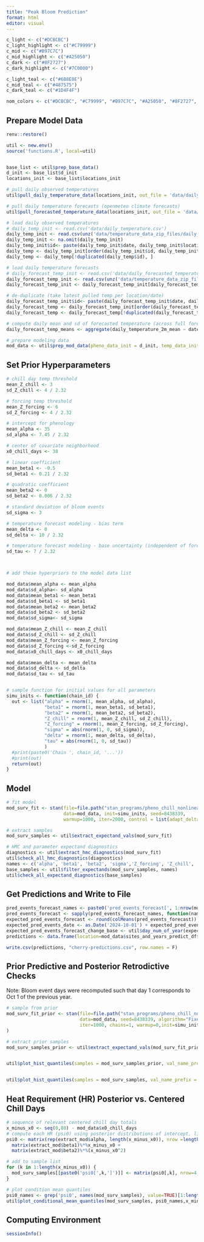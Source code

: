 ```yaml
---
title: "Peak Bloom Prediction"
format: html
editor: visual
---
```


```r

c_light <- c("#DCBCBC")
c_light_highlight <- c("#C79999")
c_mid <- c("#B97C7C")
c_mid_highlight <- c("#A25050")
c_dark <- c("#8F2727")
c_dark_highlight <- c("#7C0000")

c_light_teal <- c("#6B8E8E")
c_mid_teal <- c("#487575")
c_dark_teal <- c("#1D4F4F")

nom_colors <- c("#DCBCBC", "#C79999", "#B97C7C", "#A25050", "#8F2727", "#7C0000")
```

## Prepare Model Data

```r

renv::restore()

util <- new.env()
source('functions.R', local=util)


base_list <- util$prep_base_data()
d_init <- base_list$d_init
locations_init <- base_list$locations_init

# pull daily observed temperatures
util$pull_daily_temperature_data(locations_init, out_file = 'data/daily_temperature.csv', max_date = '2025-02-26', min_date='2025-02-14', write_to_file = F)

# pull daily temperature forecasts (openmeteo climate forecasts)
util$pull_forecasted_temperature_data(locations_init, out_file = 'data/daily_forecasted_temperature.csv', min_date = NA, max_date = '2025-06-01', write_to_file = F)

# load daily observed temperatures
# daily_temp_init <- read.csv('data/daily_temperature.csv')
daily_temp_init <- read.csv(unz('data/temperature_data_zip_files/daily_temperature.csv.zip', "daily_temperature.csv"))
daily_temp_init <- na.omit(daily_temp_init)
daily_temp_init$id<- paste(daily_temp_init$date, daily_temp_init$location, sep = "_")  # Create a composite key
daily_temp <- daily_temp_init[order(daily_temp_init$id, daily_temp_init$timestamp_run, decreasing = TRUE), ]
daily_temp <- daily_temp[!duplicated(daily_temp$id), ]

# load daily temperature forecasts
# daily_forecast_temp_init <- read.csv('data/daily_forecasted_temperature.csv')
daily_forecast_temp_init <- read.csv(unz('data/temperature_data_zip_files/daily_forecasted_temperature.csv.zip', "daily_forecasted_temperature.csv"))
daily_forecast_temp_init <- daily_forecast_temp_init[daily_forecast_temp_init$date >= '2010-01-01',]

# de-duplicate (take latest pulled temp per location/date)
daily_forecast_temp_init$id<- paste(daily_forecast_temp_init$date, daily_forecast_temp_init$location, daily_forecast_temp_init$model, sep = "_") 
daily_forecast_temp <- daily_forecast_temp_init[order(daily_forecast_temp_init$id, daily_forecast_temp_init$timestamp_run, decreasing = TRUE), ]
daily_forecast_temp <- daily_forecast_temp[!duplicated(daily_forecast_temp$id), ]

# compute daily mean and sd of forecasted temperature (across full forecast ensemble)
daily_forecast_temp_means <- aggregate(daily_temperature_2m_mean ~ date+location, data = daily_forecast_temp_init, function(x) c(mean = mean(x), sd = sd(x)))

# prepare modeling data
mod_data <- util$prep_mod_data(pheno_data_init = d_init, temp_data_init = daily_temp,  forecast_temp_data_init = daily_forecast_temp_means, plot_temp = F, plot_forecast_temp = F)
```

## Set Prior Hyperparameters

```r
# chill day temp threshold
mean_Z_chill <- 3
sd_Z_chill <- 4 / 2.32 

# forcing temp threshold
mean_Z_forcing <- 6 
sd_Z_forcing <- 4 / 2.32 

# intercept for phenology 
mean_alpha <- 35
sd_alpha <- 7.45 / 2.32

# center of covariate neighborhood 
x0_chill_days <- 38

# linear coefficient
mean_beta1 <- -0.5
sd_beta1 <- 0.21 / 2.32

# quadratic coefficient
mean_beta2 <- 0
sd_beta2 <- 0.006 / 2.32

# standard deviation of bloom events
sd_sigma <- 3

# temperature forecast modeling - bias term
mean_delta <- 0
sd_delta <- 10 / 2.32 

# temperature forecast modeling - base uncertainty (independent of forecast ensemble sd)
sd_tau <- 7 / 2.32 



# add these hyperpriors to the model data list

mod_data$mean_alpha <- mean_alpha
mod_data$sd_alpha<- sd_alpha
mod_data$mean_beta1 <- mean_beta1
mod_data$sd_beta1 <- sd_beta1
mod_data$mean_beta2 <- mean_beta2
mod_data$sd_beta2 <- sd_beta2
mod_data$sd_sigma<- sd_sigma

mod_data$mean_Z_chill <- mean_Z_chill
mod_data$sd_Z_chill <- sd_Z_chill
mod_data$mean_Z_forcing <- mean_Z_forcing
mod_data$sd_Z_forcing <-sd_Z_forcing
mod_data$x0_chill_days <- x0_chill_days

mod_data$mean_delta <- mean_delta
mod_data$sd_delta <- sd_delta
mod_data$sd_tau <- sd_tau


# sample function for initial values for all parameters
simu_inits <- function(chain_id) {
  out <- list("alpha" = rnorm(1, mean_alpha, sd_alpha), 
              "beta1" = rnorm(1, mean_beta1, sd_beta1), 
              "beta2" = rnorm(1, mean_beta2, sd_beta2), 
              "Z_chill" = rnorm(1, mean_Z_chill, sd_Z_chill),
              "Z_forcing" = rnorm(1, mean_Z_forcing, sd_Z_forcing),
              "sigma" = abs(rnorm(1, 0, sd_sigma)),
              "delta" = rnorm(1, mean_delta, sd_delta),
              "tau" = abs(rnorm(1, 0, sd_tau))
              )
  #print(paste0('Chain ', chain_id, '...'))
  #print(out)
  return(out)
}

```

## Model

```r

# fit model
mod_surv_fit <- stan(file=file.path("stan_programs/pheno_chill_nonlinear_with_forecasts.stan"),
                     data=mod_data, init=simu_inits, seed=8438339,
                     warmup=1000, iter=2000, control = list(adapt_delta = 0.8))

# extract samples
mod_surv_samples <- util$extract_expectand_vals(mod_surv_fit)

# HMC and parameter expectand diagnostics
diagnostics <- util$extract_hmc_diagnostics(mod_surv_fit)
util$check_all_hmc_diagnostics(diagnostics)
names <- c('alpha', 'beta1', 'beta2', 'sigma','Z_forcing', 'Z_chill', 'delta', 'tau')
base_samples <- util$filter_expectands(mod_surv_samples, names)
util$check_all_expectand_diagnostics(base_samples)


```

## Get Predictions and Write to File

```r


pred_events_forecast_names <- paste0('pred_events_forecast[', 1:nrow(mod_data$sites_and_years_predict_df), ']')
pred_events_forecast <- sapply(pred_events_forecast_names, function(name) mod_surv_samples[[name]]) 
expected_pred_events_forecast <- round(colMeans(pred_events_forecast))
expected_pred_events_date <- as.Date('2024-10-01') + expected_pred_events_forecast - 1
expected_pred_events_forecast_change_base <- util$day_num_of_year(expected_pred_events_date)
predictions <- data.frame(location=mod_data$sites_and_years_predict_df$location, prediction=expected_pred_events_forecast_change_base, predicted_bloom_date=expected_pred_events_date)

write.csv(predictions, "cherry-predictions.csv", row.names = F)
```

## Prior Predictive and Posterior Retrodictive Checks

Note: Bloom event days were recomputed such that day 1 corresponds to Oct 1 of the previous year.

```r

# sample from prior
mod_surv_fit_prior <- stan(file=file.path("stan_programs/pheno_chill_nonlinear_with_forecasts_prior.stan"), 
                           data=mod_data, seed=8438339, algorithm="Fixed_param",
                           iter=1000, chains=1, warmup=0,init=simu_inits, refresh=0
)

# extract prior samples
mod_surv_samples_prior <- util$extract_expectand_vals(mod_surv_fit_prior)


util$plot_hist_quantiles(samples = mod_surv_samples_prior, val_name_prefix = "pred_events",bin_delta = 5, baseline_values = mod_data$pheno_data_prior_df$doy, xlab = "Bloom Event (Prior)", bin_min=120, bin_max=280)


util$plot_hist_quantiles(samples = mod_surv_samples, val_name_prefix = "pred_events",bin_delta = 5, baseline_values = mod_data$events, xlab = "Bloom Event (Posterior)", bin_min=120, bin_max=280)

```

## Heat Requirement (HR) Posterior vs. Centered Chill Days

```r
# sequence of relevant centered chill day totals
x_minus_x0 <- seq(0,80) - mod_data$x0_chill_days
# compute each HR (psi0) using posterior distributions of intercept, linear, and quadratic parameters
psi0 <- matrix(rep(extract_mod$alpha, length(x_minus_x0)), nrow =length(extract_mod$alpha), ncol = length(x_minus_x0)) +
  matrix(extract_mod$beta1)%*%x_minus_x0 +
  matrix(extract_mod$beta2)%*%(x_minus_x0^2)

# add to sample list
for (k in 1:length(x_minus_x0)) {
  mod_surv_samples[[paste0('psi0[',k,']')]] <- matrix(psi0[,k], nrow=4, ncol=1000)
}

# plot condition mean quantiles
psi0_names <- grep('psi0', names(mod_surv_samples), value=TRUE)[1:length(x_minus_x0)]
util$plot_conditional_mean_quantiles(mod_surv_samples, psi0_names,x_minus_x0, xlab = "Chill Days (Centered)", main = "Heat Requirement")
```

## Computing Environment

```r
sessionInfo()

```
